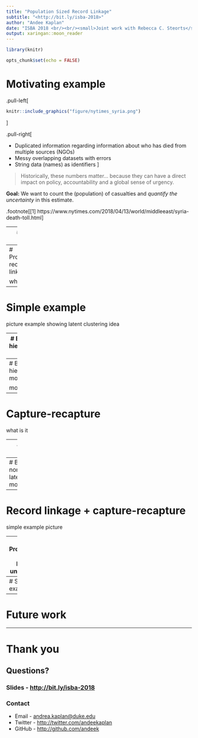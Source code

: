 ```yaml
---
title: "Population Sized Record Linkage"
subtitle: "<http://bit.ly/isba-2018>"
author: "Andee Kaplan"
date: "ISBA 2018 <br/><br/><small>Joint work with Rebecca C. Steorts</small>"
output: xaringan::moon_reader
---
```


```r
library(knitr)

opts_chunk$set(echo = FALSE)
```

# Motivating example

.pull-left[
```r
knitr::include_graphics("figure/nytimes_syria.png")
```
]

.pull-right[

- Duplicated information regarding information about who has died from multiple sources (NGOs)
- Messy overlapping datasets with errors
- String data (names) as identifiers
]

 >  Historically, these numbers matter... because they can have a direct impact on policy, accountability and a global sense of urgency.
 
 **Goal:** We want to count the (population) of casualties and *quantify the uncertainty* in this estimate.

.footnote[[1] https://www.nytimes.com/2018/04/13/world/middleeast/syria-death-toll.html]

---
# Prior work


---
# Probabilistic record linkage

what is it

---
# Simple example

picture example showing latent clustering idea

---
# Bayesian hierarchical model

notation

---
# Bayesian hierarchical model

model

---
# Capture-recapture

what is it

---
# Simple example

small example picture + contingency table

---
# Bayesian nonparametric latent class model

---
# Record linkage + capture-recapture
 
simple example picture

---
# Propagating record linkage uncertainty


---
# Simulated example

---
# Future work

---
# Thank you

## Questions?

### Slides - <http://bit.ly/isba-2018>

### Contact

* Email - <andrea.kaplan@duke.edu>
* Twitter - <http://twitter.com/andeekaplan>
* GitHub - <http://github.com/andeek>